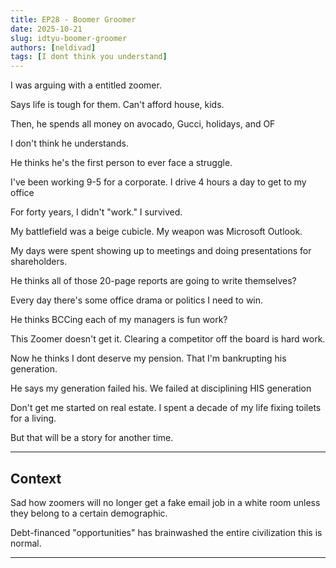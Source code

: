 ```yaml
---
title: EP28 - Boomer Groomer
date: 2025-10-21
slug: idtyu-boomer-groomer
authors: [neldivad]
tags: [I dont think you understand]
---
```


I was arguing with a entitled zoomer. 

Says life is tough for them. Can't afford house, kids. 

Then, he spends all money on avocado, Gucci, holidays, and OF

I don't think he understands. 

He thinks he's the first person to ever face a struggle.

I've been working 9-5 for a corporate. I drive 4 hours a day to get to my office 

For forty years, I didn't "work." I survived.

<!--truncate-->

My battlefield was a beige cubicle. My weapon was Microsoft Outlook.

My days were spent showing up to meetings and doing presentations for shareholders. 

He thinks all of those 20-page reports are going to write themselves?

Every day there's some office drama or politics I need to win. 

He thinks BCCing each of my managers is fun work?

This Zoomer doesn't get it. Clearing a competitor off the board is hard work.

Now he thinks I dont deserve my pension. That I'm bankrupting his generation.

He says my generation failed his. We failed at disciplining HIS generation

Don't get me started on real estate. I spent a decade of my life fixing toilets for a living. 

But that will be a story for another time.

---
## Context

Sad how zoomers will no longer get a fake email job in a white room unless they belong to a certain demographic. 

Debt-financed "opportunities" has brainwashed the entire civilization this is normal. 

---
